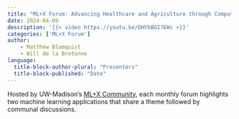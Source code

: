 ```yaml
---
title: "ML+X Forum: Advancing Healthcare and Agriculture through Computer Vision"
date: 2024-04-09
description: '{{< video https://youtu.be/DHYbBGI7EWc >}}'
categories: ['ML+X Forum']
author:
    - Matthew Blomquist
    - Will de la Bretonne
language: 
  title-block-author-plural: "Presenters"
  title-block-published: "Date"
---
```


Hosted by UW-Madison's [ML+X Community](https://datascience.wisc.edu/ml-community), each monthly forum highlights two machine learning applications that share a theme followed by communal discussions.